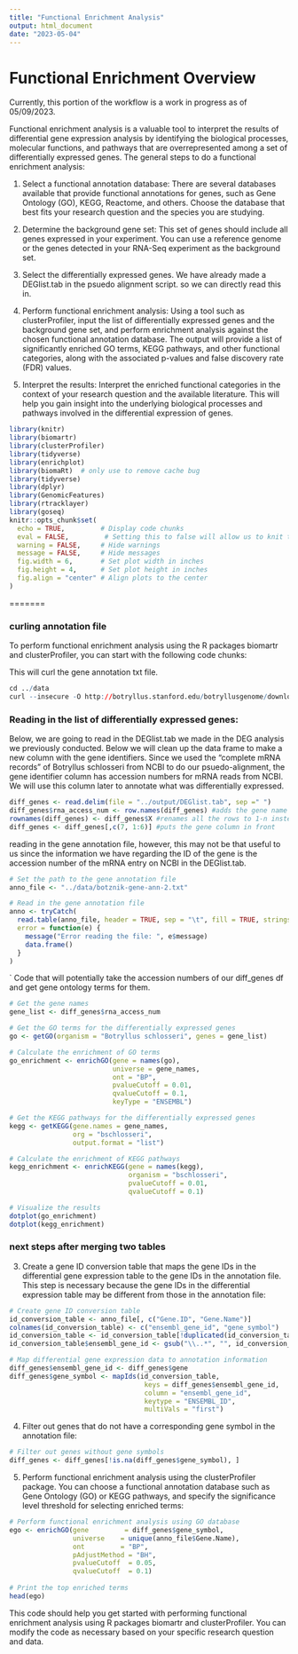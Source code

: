 ```yaml
---
title: "Functional Enrichment Analysis"
output: html_document
date: "2023-05-04"
---
```

# Functional Enrichment Overview
Currently, this portion of the workflow is a work in progress as of 05/09/2023.

Functional enrichment analysis is a valuable tool to interpret the results of differential gene expression analysis by identifying the biological processes, molecular functions, and pathways that are overrepresented among a set of differentially expressed genes. The general steps to do a functional enrichment analysis:

1. Select a functional annotation database: There are several databases available that provide functional annotations for genes, such as Gene Ontology (GO), KEGG, Reactome, and others. Choose the database that best fits your research question and the species you are studying.

2. Determine the background gene set: This set of genes should include all genes expressed in your experiment. You can use a reference genome or the genes detected in your RNA-Seq experiment as the background set.

3. Select the differentially expressed genes. We have already made a DEGlist.tab in the psuedo alignment script. so we can directly read this in.

4. Perform functional enrichment analysis: Using a tool such as clusterProfiler, input the list of differentially expressed genes and the background gene set, and perform enrichment analysis against the chosen functional annotation database. The output will provide a list of significantly enriched GO terms, KEGG pathways, and other functional categories, along with the associated p-values and false discovery rate (FDR) values.

5. Interpret the results: Interpret the enriched functional categories in the context of your research question and the available literature. This will help you gain insight into the underlying biological processes and pathways involved in the differential expression of genes.


```r
library(knitr)
library(biomartr)
library(clusterProfiler)
library(tidyverse)
library(enrichplot)
library(biomaRt)  # only use to remove cache bug
library(tidyverse)
library(dplyr)
library(GenomicFeatures)
library(rtracklayer)
library(goseq)
knitr::opts_chunk$set(
  echo = TRUE,         # Display code chunks
  eval = FALSE,         # Setting this to false will allow us to knit the code without evaluating code chunks
  warning = FALSE,     # Hide warnings
  message = FALSE,     # Hide messages
  fig.width = 6,       # Set plot width in inches
  fig.height = 4,      # Set plot height in inches
  fig.align = "center" # Align plots to the center
)
```


=======

### curling annotation file
To perform functional enrichment analysis using the R packages biomartr and clusterProfiler, you can start with the following code chunks:

This will curl the gene annotation txt file.
```r
cd ../data
curl --insecure -O http://botryllus.stanford.edu/botryllusgenome/download/botznik-gene-ann-2.txt
```

### Reading in the list of differentially expressed genes:
Below, we are going to read in the DEGlist.tab we made in the DEG analysis we previously conducted. Below we will clean up the data frame to make a new column with the gene identifiers. Since we used the "complete mRNA records" of Botryllus schlosseri from NCBI to do our psuedo-alignment, the gene identifier column has accession numbers for mRNA reads from NCBI. We will use this column later to annotate what was differentially expressed.
```r

diff_genes <- read.delim(file = "../output/DEGlist.tab", sep =" ")
diff_genes$rna_access_num <- row.names(diff_genes) #adds the gene name into data frame as new column called gene
rownames(diff_genes) <- diff_genes$X #renames all the rows to 1-n instead of the gene name
diff_genes <- diff_genes[,c(7, 1:6)] #puts the gene column in front
```

reading in the gene annotation file, however, this may not be that useful to us since the information we have regarding the ID of the gene is the accession number of the mRNA entry on NCBI in the DEGlist.tab.
```r
# Set the path to the gene annotation file
anno_file <- "../data/botznik-gene-ann-2.txt"

# Read in the gene annotation file
anno <- tryCatch(
  read.table(anno_file, header = TRUE, sep = "\t", fill = TRUE, stringsAsFactors = FALSE), #fille = TRUE helps handle the missing values in the annotation file
  error = function(e) {
    message("Error reading the file: ", e$message)
    data.frame()
  }
)

```
`
Code that will potentially take the accession numbers of our diff_genes df and get gene ontology terms for them.
```r
# Get the gene names
gene_list <- diff_genes$rna_access_num

# Get the GO terms for the differentially expressed genes
go <- getGO(organism = "Botryllus schlosseri", genes = gene_list)

```

```r

# Calculate the enrichment of GO terms
go_enrichment <- enrichGO(gene = names(go), 
                          universe = gene_names, 
                          ont = "BP", 
                          pvalueCutoff = 0.01, 
                          qvalueCutoff = 0.1, 
                          keyType = "ENSEMBL")

# Get the KEGG pathways for the differentially expressed genes
kegg <- getKEGG(gene.names = gene_names,
                org = "bschlosseri",
                output.format = "list")

# Calculate the enrichment of KEGG pathways
kegg_enrichment <- enrichKEGG(gene = names(kegg), 
                              organism = "bschlosseri",
                              pvalueCutoff = 0.01,
                              qvalueCutoff = 0.1)

# Visualize the results
dotplot(go_enrichment)
dotplot(kegg_enrichment)

```





### next steps after merging two tables
3. Create a gene ID conversion table that maps the gene IDs in the differential gene expression table to the gene IDs in the annotation file. This step is necessary because the gene IDs in the differential expression table may be different from those in the annotation file:

```r
# Create gene ID conversion table
id_conversion_table <- anno_file[, c("Gene.ID", "Gene.Name")]
colnames(id_conversion_table) <- c("ensembl_gene_id", "gene_symbol")
id_conversion_table <- id_conversion_table[!duplicated(id_conversion_table$ensembl_gene_id), ]
id_conversion_table$ensembl_gene_id <- gsub("\\..*", "", id_conversion_table$ensembl_gene_id)

# Map differential gene expression data to annotation information
diff_genes$ensembl_gene_id <- diff_genes$gene
diff_genes$gene_symbol <- mapIds(id_conversion_table, 
                                  keys = diff_genes$ensembl_gene_id, 
                                  column = "ensembl_gene_id", 
                                  keytype = "ENSEMBL_ID", 
                                  multiVals = "first")
```

4. Filter out genes that do not have a corresponding gene symbol in the annotation file:

```r
# Filter out genes without gene symbols
diff_genes <- diff_genes[!is.na(diff_genes$gene_symbol), ]
```

5. Perform functional enrichment analysis using the clusterProfiler package. You can choose a functional annotation database such as Gene Ontology (GO) or KEGG pathways, and specify the significance level threshold for selecting enriched terms:

```r
# Perform functional enrichment analysis using GO database
ego <- enrichGO(gene         = diff_genes$gene_symbol,
                universe    = unique(anno_file$Gene.Name),
                ont         = "BP",
                pAdjustMethod = "BH",
                pvalueCutoff  = 0.05,
                qvalueCutoff  = 0.1)
                
# Print the top enriched terms
head(ego)
```

This code should help you get started with performing functional enrichment analysis using R packages biomartr and clusterProfiler. You can modify the code as necessary based on your specific research question and data.